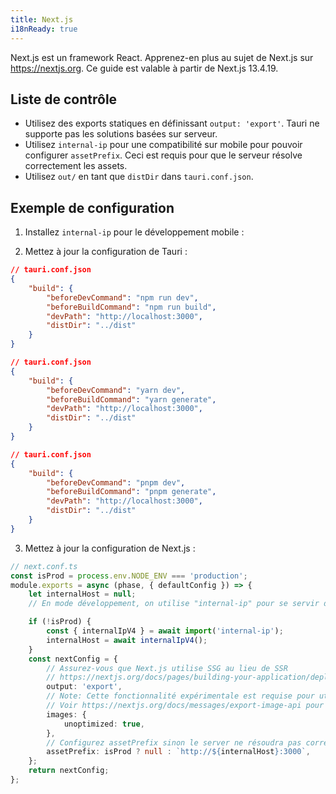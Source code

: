 ---
title: Next.js
i18nReady: true
---


Next.js est un framework React. Apprenez-en plus au sujet de Next.js sur https://nextjs.org. Ce guide est valable à partir de Next.js 13.4.19.


## Liste de contrôle

- Utilisez des exports statiques en définissant `output: 'export'`. Tauri ne supporte pas les solutions basées sur serveur.
- Utilisez `internal-ip` pour une compatibilité sur mobile pour pouvoir configurer `assetPrefix`. Ceci est requis pour que le serveur résolve correctement les assets.
- Utilisez `out/` en tant que `distDir` dans `tauri.conf.json`.

## Exemple de configuration


1. Installez `internal-ip` pour le développement mobile :

<CommandTabs
	npm="npm install --save-dev internal-ip"
	yarn="yarn add -D internal-ip"
	pnpm="pnpm add -D internal-ip"
/>

2. Mettez à jour la configuration de Tauri :

<Tabs>
	<TabItem label="npm">

```json
// tauri.conf.json
{
	"build": {
		"beforeDevCommand": "npm run dev",
		"beforeBuildCommand": "npm run build",
		"devPath": "http://localhost:3000",
		"distDir": "../dist"
	}
}
```

</TabItem>
<TabItem label="yarn">

```json
// tauri.conf.json
{
	"build": {
		"beforeDevCommand": "yarn dev",
		"beforeBuildCommand": "yarn generate",
		"devPath": "http://localhost:3000",
		"distDir": "../dist"
	}
}
```

</TabItem>
<TabItem label="pnpm">

```json
// tauri.conf.json
{
	"build": {
		"beforeDevCommand": "pnpm dev",
		"beforeBuildCommand": "pnpm generate",
		"devPath": "http://localhost:3000",
		"distDir": "../dist"
	}
}
```

</TabItem>
</Tabs>

3. Mettez à jour la configuration de Next.js :

```ts
// next.conf.ts
const isProd = process.env.NODE_ENV === 'production';
module.exports = async (phase, { defaultConfig }) => {
	let internalHost = null;
	// En mode développement, on utilise "internal-ip" pour se servir des assets.

	if (!isProd) {
		const { internalIpV4 } = await import('internal-ip');
		internalHost = await internalIpV4();
	}
	const nextConfig = {
		// Assurez-vous que Next.js utilise SSG au lieu de SSR
		// https://nextjs.org/docs/pages/building-your-application/deploying/static-exports
		output: 'export',
		// Note: Cette fonctionnalité expérimentale est requise pour utiliser NextJS Image en mode SSG.
		// Voir https://nextjs.org/docs/messages/export-image-api pour des solutions différentes.
		images: {
			unoptimized: true,
		},
		// Configurez assetPrefix sinon le server ne résoudra pas correctement vos assets.
		assetPrefix: isProd ? null : `http://${internalHost}:3000`,
	};
	return nextConfig;
};
```